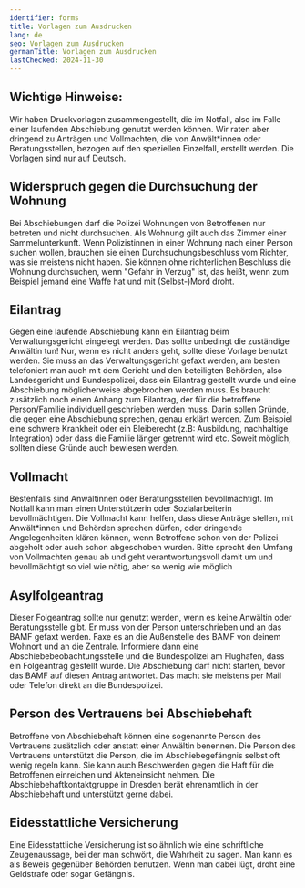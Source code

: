 ```yaml
---
identifier: forms
title: Vorlagen zum Ausdrucken
lang: de
seo: Vorlagen zum Ausdrucken
germanTitle: Vorlagen zum Ausdrucken
lastChecked: 2024-11-30
---
```


## Wichtige Hinweise:

Wir haben Druckvorlagen zusammengestellt, die im Notfall, also im Falle einer laufenden Abschiebung genutzt werden können. Wir raten aber dringend zu Anträgen und Vollmachten, die von Anwält\*innen oder  <InternalShortLink identifier="contacts">Beratungsstellen</InternalShortLink>, bezogen auf den speziellen Einzelfall, erstellt werden. Die Vorlagen sind nur auf Deutsch.

## Widerspruch gegen die Durchsuchung der Wohnung

<ExternalShortLink identifier="form_search"/>

Bei Abschiebungen darf die Polizei Wohnungen von Betroffenen nur betreten und nicht durchsuchen. Als Wohnung gilt auch das Zimmer einer Sammelunterkunft. Wenn Polizistinnen in einer Wohnung nach einer Person suchen wollen, brauchen sie einen Durchsuchungsbeschluss vom Richter, was sie meistens nicht haben. Sie können ohne richterlichen Beschluss die Wohnung durchsuchen, wenn "Gefahr in Verzug" ist, das heißt, wenn zum Beispiel jemand eine Waffe hat und mit (Selbst-)Mord droht.

## Eilantrag

<ExternalShortLink identifier="form_eilantrag"/>

Gegen eine laufende Abschiebung kann ein Eilantrag beim Verwaltungsgericht eingelegt werden. Das sollte unbedingt die zuständige Anwältin tun! Nur, wenn es nicht anders geht, sollte diese Vorlage benutzt werden. Sie muss an das Verwaltungsgericht gefaxt werden, am besten telefoniert man auch mit dem Gericht und den beteiligten Behörden, also Landesgericht und Bundespolizei, dass ein Eilantrag gestellt wurde und eine Abschiebung möglicherweise abgebrochen werden muss. Es braucht zusätzlich noch einen Anhang zum Eilantrag, der für die betroffene Person/Familie individuell geschrieben werden muss. Darin sollen Gründe, die gegen eine Abschiebung sprechen, genau erklärt werden. Zum Beispiel eine schwere Krankheit oder ein Bleiberecht (z.B: Ausbildung, nachhaltige Integration) oder dass die Familie länger getrennt wird etc. Soweit möglich, sollten diese Gründe auch bewiesen werden.

## Vollmacht

<ExternalShortLink identifier="form_vollmacht"/>

Bestenfalls sind Anwältinnen oder Beratungsstellen bevollmächtigt. Im Notfall kann man einen Unterstützerin oder Sozialarbeiterin bevollmächtigen. Die Vollmacht kann helfen, dass diese Anträge stellen, mit Anwält\*innen und Behörden sprechen dürfen, oder dringende Angelegenheiten klären können, wenn Betroffene schon von der Polizei abgeholt oder auch schon abgeschoben wurden. Bitte sprecht den Umfang von Vollmachten genau ab und geht verantwortungsvoll damit um und bevollmächtigt so viel wie nötig, aber so wenig wie möglich

## Asylfolgeantrag

<ExternalShortLink identifier="form_followup"/>

Dieser Folgeantrag sollte nur genutzt werden, wenn es keine Anwältin oder Beratungsstelle gibt. Er muss von der Person unterschrieben und an das BAMF gefaxt werden. Faxe es an die Außenstelle des BAMF von deinem Wohnort und an die Zentrale. Informiere dann eine Abschiebebeobachtungsstelle und die Bundespolizei am Flughafen, dass ein Folgeantrag gestellt wurde. Die Abschiebung darf nicht starten, bevor das BAMF auf diesen Antrag antwortet. Das macht sie meistens per Mail oder Telefon direkt an die Bundespolizei.

## Person des Vertrauens bei Abschiebehaft

<ExternalShortLink identifier="form_detention"/>

Betroffene von Abschiebehaft können eine sogenannte Person des Vertrauens zusätzlich oder anstatt einer Anwältin benennen. Die Person des Vertrauens unterstützt die Person, die im Abschiebegefängnis selbst oft wenig regeln kann. Sie kann auch Beschwerden gegen die Haft für die Betroffenen einreichen und Akteneinsicht nehmen. Die Abschiebehaftkontaktgruppe in Dresden berät ehrenamtlich in der Abschiebehaft und unterstützt gerne dabei.

## Eidesstattliche Versicherung ##

<ExternalShortLink identifier="form_affidavit"/>

Eine Eidesstattliche Versicherung ist so ähnlich wie eine schriftliche Zeugenaussage, bei der man schwört, die Wahrheit zu sagen. Man kann es als Beweis gegenüber Behörden benutzen. Wenn man dabei lügt, droht eine Geldstrafe oder sogar Gefängnis. 
